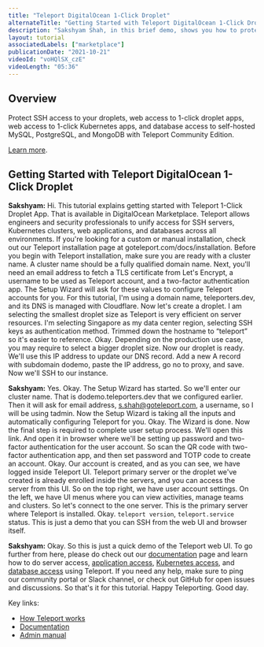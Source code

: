 ```yaml
---
title: "Teleport DigitalOcean 1-Click Droplet"
alternateTitle: "Getting Started with Teleport DigitalOcean 1-Click Droplet"
description: "Sakshyam Shah, in this brief demo, shows you how to protect access to your droplets using Teleport."
layout: tutorial
associatedLabels: ["marketplace"]
publicationDate: "2021-10-21"
videoId: "voHQlSX_czE"
videoLength: "05:36"
---
```


## Overview

Protect SSH access to your droplets, web access to 1-click droplet apps, web access to 1-click Kubernetes apps, and database access to self-hosted MySQL, PostgreSQL, and MongoDB with Teleport Community Edition.

[Learn more](https://marketplace.digitalocean.com/).

## Getting Started with Teleport DigitalOcean 1-Click Droplet

**Sakshyam:** Hi. This tutorial explains getting started with Teleport 1-Click Droplet App. That is available in DigitalOcean Marketplace. Teleport allows engineers and security professionals to unify access for SSH servers, Kubernetes clusters, web applications, and databases across all environments. If you're looking for a custom or manual installation, check out our Teleport installation page at goteleport.com/docs/installation. Before you begin with Teleport installation, make sure you are ready with a cluster name. A cluster name should be a fully qualified domain name. Next, you'll need an email address to fetch a TLS certificate from Let's Encrypt, a username to be used as Teleport account, and a two-factor authentication app. The Setup Wizard will ask for these values to configure Teleport accounts for you. For this tutorial, I'm using a domain name, teleporters.dev, and its DNS is managed with Cloudflare. Now let's create a droplet. I am selecting the smallest droplet size as Teleport is very efficient on server resources. I'm selecting Singapore as my data center region, selecting SSH keys as authentication method. Trimmed down the hostname to “teleport” so it's easier to reference. Okay. Depending on the production use case, you may require to select a bigger droplet size. Now our droplet is ready. We'll use this IP address to update our DNS record. Add a new A record with subdomain dodemo, paste the IP address, go no to proxy, and save. Now we'll SSH to our instance.

**Sakshyam:** Yes. Okay. The Setup Wizard has started. So we'll enter our cluster name. That is dodemo.teleporters.dev that we configured earlier. Then it will ask for email address, s.shah@goteleport.com, a username, so I will be using tadmin. Now the Setup Wizard is taking all the inputs and automatically configuring Teleport for you. Okay. The Wizard is done. Now the final step is required to complete user setup process. We'll open this link. And open it in browser where we'll be setting up password and two-factor authentication for the user account. So scan the QR code with two-factor authentication app, and then set password and TOTP code to create an account. Okay. Our account is created, and as you can see, we have logged inside Teleport UI. Teleport primary server or the droplet we've created is already enrolled inside the servers, and you can access the server from this UI. So on the top right, we have user account settings. On the left, we have UI menus where you can view activities, manage teams and clusters. So let's connect to the one server. This is the primary server where Teleport is installed. Okay. `teleport version`, `teleport.service` status. This is just a demo that you can SSH from the web UI and browser itself.

**Sakshyam:** Okay. So this is just a quick demo of the Teleport web UI. To go further from here, please do check out our [documentation](/docs/) page and learn how to do server access, [application access](/docs/application-access/introduction/), [Kubernetes access](/docs/kubernetes-access/introduction/), and [database access](/docs/database-access/introduction/) using Teleport. If you need any help, make sure to ping our community portal or Slack channel, or check out GitHub for open issues and discussions. So that's it for this tutorial. Happy Teleporting. Good day.

Key links:

- [How Teleport works](/how-it-works/)
- [Documentation](/docs/)
- [Admin manual](/docs/admin-guide/)
